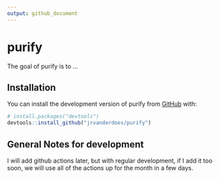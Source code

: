 ```yaml
---
output: github_document
---
```


<!-- README.md is generated from README.Rmd. Please edit that file -->

# purify

<!-- badges: start -->
<!-- badges: end -->

The goal of purify is to ...

## Installation

You can install the development version of purify from [GitHub](https://github.com/) with:

``` r
# install.packages("devtools")
devtools::install_github("jrvanderdoes/purify")
```

## General Notes for development

I will add github actions later, but with regular development, if I add it too soon, we will use all of the actions up for the month in a few days.


<!-- You'll still need to render `README.Rmd` regularly, to keep `README.md` up-to-date. `devtools::build_readme()` is handy for this. You could also use GitHub Actions to re-render `README.Rmd` every time you push. An example workflow can be found here: <https://github.com/r-lib/actions/tree/v1/examples>. -->

